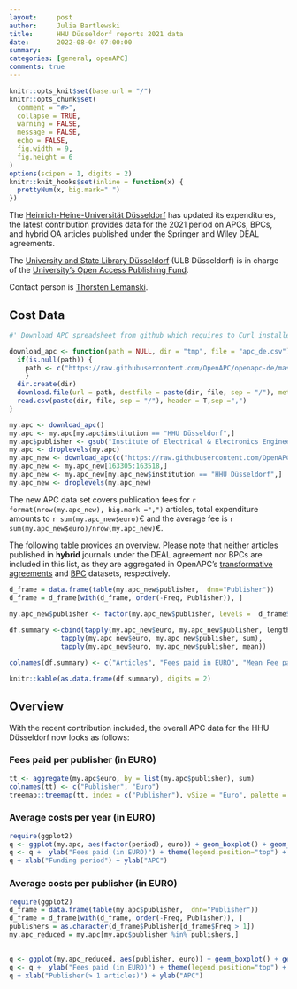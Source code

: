 ```yaml
---
layout:     post
author:     Julia Bartlewski
title:      HHU Düsseldorf reports 2021 data
date:       2022-08-04 07:00:00
summary:    
categories: [general, openAPC]
comments: true
---
```



```r
knitr::opts_knit$set(base.url = "/")
knitr::opts_chunk$set(
  comment = "#>",
  collapse = TRUE,
  warning = FALSE, 
  message = FALSE,
  echo = FALSE,
  fig.width = 9,
  fig.height = 6
)
options(scipen = 1, digits = 2)
knitr::knit_hooks$set(inline = function(x) {
  prettyNum(x, big.mark=" ")
})
```

The [Heinrich-Heine-Universität Düsseldorf](https://www.hhu.de/en/) has updated its expenditures, the latest contribution provides data for the 2021 period on APCs, BPCs, and hybrid OA articles published under the Springer and Wiley DEAL agreements.

The [University and State Library Düsseldorf ](https://www.ulb.hhu.de/en/) (ULB Düsseldorf) is in charge of the [University's Open Access Publishing Fund](https://www.ulb.hhu.de/en/reseach-teaching-publishing/open-access/hhus-open-access-fund).

Contact person is [Thorsten Lemanski](<mailto:apc.publikationsdienste@ulb.hhu.de>).


## Cost Data

```r
#' Download APC spreadsheet from github which requires to Curl installed

download_apc <- function(path = NULL, dir = "tmp", file = "apc_de.csv"){
  if(is.null(path)) {
    path <- c("https://raw.githubusercontent.com/OpenAPC/openapc-de/master/data/apc_de.csv")
    } 
  dir.create(dir) 
  download.file(url = path, destfile = paste(dir, file, sep = "/"), method = "curl")
  read.csv(paste(dir, file, sep = "/"), header = T,sep =",")
}

my.apc <- download_apc()
my.apc <- my.apc[my.apc$institution == "HHU Düsseldorf",]
my.apc$publisher <- gsub("Institute of Electrical & Electronics Engineers \\(IEEE\\)", "IEEE", my.apc$publisher)
my.apc <- droplevels(my.apc)
my.apc_new <- download_apc(c("https://raw.githubusercontent.com/OpenAPC/openapc-de/master/data/apc_de.csv"))
my.apc_new <- my.apc_new[163305:163518,]
my.apc_new <- my.apc_new[my.apc_new$institution == "HHU Düsseldorf",]
my.apc_new <- droplevels(my.apc_new)

```

The new APC data set covers publication fees for `r format(nrow(my.apc_new), big.mark =",")` articles, total expenditure amounts to `r sum(my.apc_new$euro)`€ and the average fee is `r sum(my.apc_new$euro)/nrow(my.apc_new)`€.

The following table provides an overview. Please note that neither articles published in **hybrid** journals under the DEAL agreement nor BPCs are included in this list, as they are aggregated in OpenAPC's [transformative agreements](https://github.com/OpenAPC/openapc-de/tree/master/data/transformative_agreements) and [BPC](https://github.com/OpenAPC/openapc-de/blob/master/data/bpc.csv) datasets, respectively.


```r
d_frame = data.frame(table(my.apc_new$publisher,  dnn="Publisher"))                 
d_frame = d_frame[with(d_frame, order(-Freq, Publisher)), ]                                           
                                    
my.apc_new$publisher <- factor(my.apc_new$publisher, levels =  d_frame$Publisher)

df.summary <-cbind(tapply(my.apc_new$euro, my.apc_new$publisher, length),
             tapply(my.apc_new$euro, my.apc_new$publisher, sum),
             tapply(my.apc_new$euro, my.apc_new$publisher, mean))

colnames(df.summary) <- c("Articles", "Fees paid in EURO", "Mean Fee paid")

knitr::kable(as.data.frame(df.summary), digits = 2)
```

## Overview

With the recent contribution included, the overall APC data for the HHU Düsseldorf now looks as follows: 

### Fees paid per publisher (in EURO)

```r
tt <- aggregate(my.apc$euro, by = list(my.apc$publisher), sum)
colnames(tt) <- c("Publisher", "Euro")
treemap::treemap(tt, index = c("Publisher"), vSize = "Euro", palette = "Paired")
```

###  Average costs per year (in EURO)

```r
require(ggplot2)
q <- ggplot(my.apc, aes(factor(period), euro)) + geom_boxplot() + geom_point()
q <- q +  ylab("Fees paid (in EURO)") + theme(legend.position="top") + theme_bw(base_size = 18)
q + xlab("Funding period") + ylab("APC")
```

###  Average costs per publisher (in EURO)

```r
require(ggplot2)
d_frame = data.frame(table(my.apc$publisher,  dnn="Publisher"))                 
d_frame = d_frame[with(d_frame, order(-Freq, Publisher)), ]
publishers = as.character(d_frame$Publisher[d_frame$Freq > 1])
my.apc_reduced = my.apc[my.apc$publisher %in% publishers,]

  
q <- ggplot(my.apc_reduced, aes(publisher, euro)) + geom_boxplot() + geom_point()
q <- q +  ylab("Fees paid (in EURO)") + theme(legend.position="top") + theme_bw(base_size = 18) + coord_flip()
q + xlab("Publisher(> 1 articles)") + ylab("APC")
```
